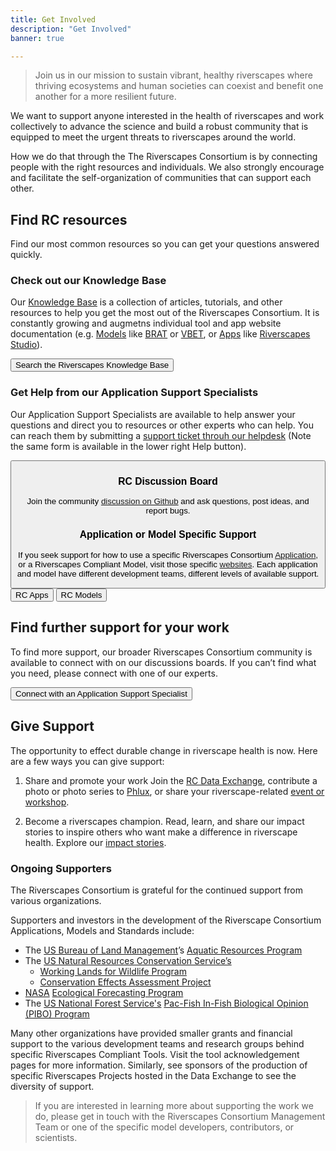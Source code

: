 ---
title: Get Involved
description: "Get Involved"
banner: true

---



> Join us in our mission to sustain vibrant, healthy riverscapes where thriving ecosystems and human societies can coexist and benefit one another for a more resilient future.
 
We want to support anyone interested in the health of riverscapes and work collectively to advance the science and build a robust community that is equipped to meet the urgent threats to riverscapes around the world. 

How we do that through the The Riverscapes Consortium is by connecting people with the right resources and individuals. We also strongly encourage and facilitate the self-organization of communities that can support each other.  
 
## Find RC resources 
Find our most common resources so you can get your questions answered quickly.   

### Check out our Knowledge Base
Our [Knowledge Base](https://riverscapes.freshdesk.com/support/home) is a collection of articles, tutorials, and other resources to help you get the most out of the Riverscapes Consortium. It is constantly growing and augmetns individual tool and app website documentation (e.g. [Models](../our-work/models/) like [BRAT](https://tools.riverscapes.net/BRAT) or [VBET](https://tools.riverscapes.net/VBET), or [Apps](../our-work/apps/) like [Riverscapes Studio](https://qris.riverscapes.net)). 

<Button to='https://riverscapes.freshdesk.com/support/home' color='secondary' >Search the Riverscapes Knowledge Base</Button>

### Get Help from our Application Support Specialists
 Our Application Support Specialists are available to help answer your questions and direct you to resources or other experts who can help. You can reach them by submitting a [support ticket throuh our helpdesk](https://riverscapes.freshdesk.com/support/tickets/new) (Note the same form is available in the lower right Help button). 

<Button to='https://riverscapes.freshdesk.com/support/tickets/new'  color='secondary' iconName='ContactSupport' title='Submit a Ticket' />



### RC Discussion Board         
 Join the community [discussion on Github](https://github.com/Riverscapes/riverscapes-website-jekyll/discussions) and ask questions, post ideas, and report bugs.

### Application or Model Specific Support
 If you seek support for how to use a specific Riverscapes Consortium [Application](../our-work/apps/), or a Riverscapes Compliant Model, visit those specific [websites](../our-work/models/). Each application and model have different development teams, different levels of available support. 

<Button to='../our-work/models/'>RC Apps</Button> <Button to='../our-work/apps/' color='secondary' >RC Models</Button>

 
## Find further support for your work 
To find more support, our broader Riverscapes Consortium community is available to connect with on our discussions boards. If you can’t find what you need, please connect with one of our experts.

<Button to='https://riverscapes.freshdesk.com/support/tickets/new'  color='success' >Connect with an Application Support Specialist</Button>

                    	
## Give Support
The opportunity to effect durable change in riverscape health is now. Here are a few ways you can give support:
  
1.    Share and promote your work
Join the [RC Data Exchange](https://data.riverscapes.net), contribute a photo or photo series to [Phlux](https://phlux.riverscapes.net), or share your riverscape-related [event or workshop](http://localhost:8000/workshops-events/). 
 
2.    Become a riverscapes champion. Read, learn, and share our impact stories to inspire others who want make a difference in riverscape health. Explore our [impact stories](http://localhost:8000/).


### Ongoing Supporters
The Riverscapes Consortium is grateful for the continued support from various organizations. 

Supporters and investors in the development of the Riverscape Consortium Applications, Models and Standards include:
- The [US Bureau of Land Management](https://www.blm.gov/)’s [Aquatic Resources Program](https://www.blm.gov/programs/aquatics)
- The [US Natural Resources Conservation Service’s](https://www.nrcs.usda.gov/)
  - [Working Lands for Wildlife Program](https://www.nrcs.usda.gov/programs-initiatives/working-lands-for-wildlife)
  - [Conservation Effects Assessment Project](https://www.nrcs.usda.gov/ceap)
- [NASA](https://nasa.gov/) [Ecological Forecasting Program](https://cce.nasa.gov/biodiversity/)
- The [US National Forest Service's](https://www.fs.usda.gov) [Pac-Fish In-Fish Biological Opinion (PIBO) Program](https://www.fs.usda.gov/detail/r4/landmanagement/resourcemanagement/?cid=stelprd3845865)

Many other organizations have provided smaller grants and financial support to the various development teams and research groups behind specific Riverscapes Compliant Tools. Visit the tool acknowledgement pages for more information. Similarly, see sponsors of the production of specific Riverscapes Projects hosted in the Data Exchange to see the diversity of support. 

> If you are interested in learning more about supporting the work we do, please get in touch with the Riverscapes Consortium Management Team or one of the specific model developers, contributors, or scientists.  

 
 

